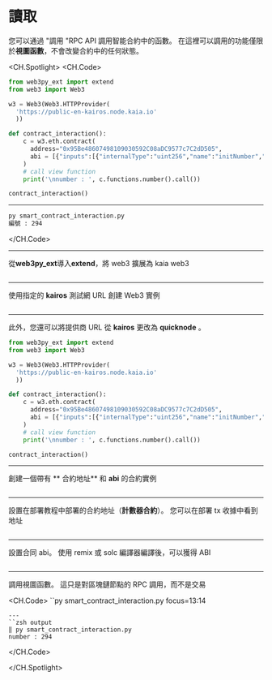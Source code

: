 # 讀取

您可以通過 "調用 "RPC API 調用智能合約中的函數。 在這裡可以調用的功能僅限於**視圖函數**，不會改變合約中的任何狀態。

<CH.Spotlight>
<CH.Code>

```py smart_contract_interaction.py
from web3py_ext import extend
from web3 import Web3

w3 = Web3(Web3.HTTPProvider(
  'https://public-en-kairos.node.kaia.io'
  ))

def contract_interaction():
    c = w3.eth.contract(
      address="0x95Be48607498109030592C08aDC9577c7C2dD505",
      abi = [{"inputs":[{"internalType":"uint256","name":"initNumber","type":"uint256"}],"stateMutability":"nonpayable","type":"constructor"},{"anonymous":False,"inputs":[{"indexed":False,"internalType":"uint256","name":"number","type":"uint256"}],"name":"SetNumber","type":"event"},{"inputs":[],"name":"increment","outputs":[],"stateMutability":"nonpayable","type":"function"},{"inputs":[],"name":"number","outputs":[{"internalType":"uint256","name":"","type":"uint256"}],"stateMutability":"view","type":"function"},{"inputs":[{"internalType":"uint256","name":"newNumber","type":"uint256"}],"name":"setNumber","outputs":[],"stateMutability":"nonpayable","type":"function"}]
    )
    # call view function
    print('\nnumber : ', c.functions.number().call())

contract_interaction()

```

---

```zsh output
py smart_contract_interaction.py
編號 : 294
```

</CH.Code>

---

從**web3py_ext**導入**extend**，將 web3 擴展為 kaia web3

```py smart_contract_interaction.py focus=1:2

```

---

使用指定的 **kairos** 測試網 URL 創建 Web3 實例

```py smart_contract_interaction.py focus=4:6

```

---

此外，您還可以將提供商 URL 從 **kairos** 更改為 **quicknode** 。

```py smart_contract_interaction.py focus=4:6
from web3py_ext import extend
from web3 import Web3

w3 = Web3(Web3.HTTPProvider(
  'https://public-en-kairos.node.kaia.io'
  ))

def contract_interaction():
    c = w3.eth.contract(
      address="0x95Be48607498109030592C08aDC9577c7C2dD505",
      abi = [{"inputs":[{"internalType":"uint256","name":"initNumber","type":"uint256"}],"stateMutability":"nonpayable","type":"constructor"},{"anonymous":False,"inputs":[{"indexed":False,"internalType":"uint256","name":"number","type":"uint256"}],"name":"SetNumber","type":"event"},{"inputs":[],"name":"increment","outputs":[],"stateMutability":"nonpayable","type":"function"},{"inputs":[],"name":"number","outputs":[{"internalType":"uint256","name":"","type":"uint256"}],"stateMutability":"view","type":"function"},{"inputs":[{"internalType":"uint256","name":"newNumber","type":"uint256"}],"name":"setNumber","outputs":[],"stateMutability":"nonpayable","type":"function"}]
    )
    # call view function
    print('\nnumber : ', c.functions.number().call())

contract_interaction()
```

---

創建一個帶有 ** 合約地址** 和 **abi** 的合約實例

```py smart_contract_interaction.py focus=9:12

```

---

設置在部署教程中部署的合約地址（**計數器合約**）。 您可以在部署 tx 收據中看到地址

```py smart_contract_interaction.py focus=10

```

---

設置合同 abi。 使用 remix 或 solc 編譯器編譯後，可以獲得 ABI

```py smart_contract_interaction.py focus=11

```

---

調用視圖函數。 這只是對區塊鏈節點的 RPC 調用，而不是交易

<CH.Code>
``py smart_contract_interaction.py focus=13:14

```
---
``zsh output
‖ py smart_contract_interaction.py
number : 294
```

</CH.Code>

</CH.Spotlight>
